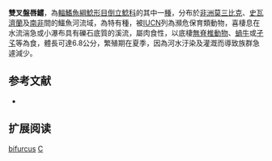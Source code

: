 {{Speciesbox 
| taxon = Chiloglanis bifurcus
| status = EN
| status_system = IUCN3.1 
| authority = [[Jubb|Jubb]] & [[Le_Roux|Le Roux]], 1969
| synonyms = 
}}

'''雙叉盤唇鱨'''，為[[輻鰭魚綱|輻鰭魚綱]][[鯰形目|鯰形目]][[倒立鯰科|倒立鯰科]]的其中一[[種|種]]，分布於[[非洲|非洲]][[莫三比克|莫三比克]]、[[史瓦濟蘭|史瓦濟蘭]]及[[南非|南非]]間的鱷魚河流域，為特有種，被[[IUCN|IUCN]]列為瀕危保育類動物，喜棲息在水流湍急或小瀑布具有礫石底質的溪流，屬肉食性，以底棲[[無脊椎動物|無脊椎動物]]、[[蝸牛|蝸牛]]或[[孑孓|孑孓]]等為食，體長可達6.8公分，繁殖期在夏季，因為河水汙染及灌溉而導致族群急遽減少。

== 参考文献 ==
*{{FishBase_species|genus=Chiloglanis|species=bifurcus|year=2011|month=12}}

== 扩展阅读 ==
{{refbegin}}
{{wikispecies-inline|Chiloglanis benuensis|雙叉盤唇鱨}}
{{refend}}
{{Taxonbar|from=Q3239360}}

[[Category:盤唇鱨屬|bifurcus]]
[[Category:1969年描述的鱼类|C]]